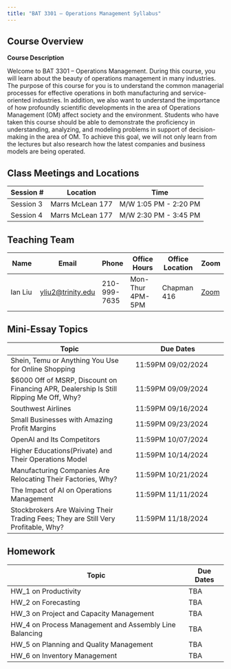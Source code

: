 ```yaml
---
title: "BAT 3301 – Operations Management Syllabus"
---
```


## Course Overview

**Course Description**

Welcome to BAT 3301 – Operations Management. During this course, you will learn about the beauty of operations management in many industries. The purpose of this course for you is to understand the common managerial processes for effective operations in both manufacturing and service-oriented industries. In addition, we also want to understand the importance of how profoundly scientific developments in the area of Operations Management (OM) affect society and the environment. Students who have taken this course should be able to demonstrate the proficiency in understanding, analyzing, and modeling problems in support of decision-making in the area of OM. To achieve this goal, we will not only learn from the lectures but also research how the latest companies and business models are being operated.

## Class Meetings and Locations

| Session # | Location | Time                 |
|---------|----------|------------------------|
| Session 3 | Marrs McLean 177  | M/W  1:05 PM - 2:20 PM|
| Session 4 | Marrs McLean 177  | M/W  2:30 PM - 3:45 PM|


## Teaching Team 

| Name        |  Email | Phone | Office Hours   | Office Location    | Zoom |
|-------------|--------|-------|----------------|-------------|------|
| Ian Liu     |  [yliu2@trinity.edu](yliu2@trinity.edu) | 210-999-7635 | Mon-Thur  4PM-5PM   | Chapman 416 |  [Zoom](https://trinity.zoom.us/j/95386383129)    |


## Mini-Essay Topics

| Topic                 | Due Dates   |
|----------------------|----------------|
| Shein, Temu or Anything You Use for Online Shopping | 11:59PM 09/02/2024 | 
| $6000 Off of MSRP, Discount on Financing APR, Dealership Is Still Ripping Me Off, Why? | 11:59PM 09/09/2024  |
| Southwest Airlines  | 11:59PM 09/16/2024 |
| Small Businesses with Amazing Profit Margins  | 11:59PM 09/23/2024  |
| OpenAI and Its Competitors  | 11:59PM 10/07/2024  |
| Higher Educations(Private) and Their Operations Model  | 11:59PM 10/14/2024  |
| Manufacturing Companies Are Relocating Their Factories, Why?  | 11:59PM 10/21/2024  |
| The Impact of AI on Operations Management  | 11:59PM 11/11/2024  |
| Stockbrokers Are Waiving Their Trading Fees; They are Still Very Profitable, Why?  | 11:59PM 11/18/2024  |


## Homework

| Topic                 | Due Dates   |
|----------------------|----------------|
| HW_1 on Productivity | TBA  | 
| HW_2 on Forecasting | TBA  | 
| HW_3 on Project and Capacity Management | TBA  | 
| HW_4 on Process Management and Assembly Line Balancing  | TBA  | 
| HW_5 on Planning and Quality Management | TBA  | 
| HW_6 on Inventory Management | TBA  | 